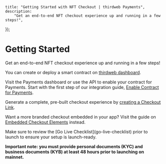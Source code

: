 
	title: "Getting Started with NFT Checkout | thirdweb Payments",
	description:
		"Get an end-to-end NFT checkout experience up and running in a few steps!",
});

# Getting Started

Get an end-to-end NFT checkout experience up and running in a few steps!

<Steps>
<Step title="Prerequisite: Deploy your smart contract">

You can create or deploy a smart contract on [thirdweb dashboard](https://thirdweb.com/team/~/~/contracts).

</Step>
<Step title="Enable your contract for payments">

Visit the Payments dashboard or use the API to enable your contract for Payments. Start with the first step of our integration guide, [Enable Contract for Payments](enable-contract).

</Step>
<Step title="Create your Checkout Link">

Generate a complete, pre-built checkout experience by [creating a Checkout Link](checkout-link).

Want a more branded checkout embedded in your app? Visit the guide on [Embedded Checkout Elements](elements) instead.

</Step>
<Step title="Launch!">
Make sure to review the [Go Live Checklist](go-live-checklist) prior to launch to ensure your setup is launch-ready.

**Important note: you must provide personal documents (KYC) and business documents (KYB) at least 48 hours prior to launching on mainnet.**

</Step>
</Steps>
